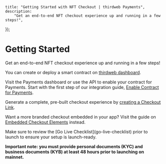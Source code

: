 
	title: "Getting Started with NFT Checkout | thirdweb Payments",
	description:
		"Get an end-to-end NFT checkout experience up and running in a few steps!",
});

# Getting Started

Get an end-to-end NFT checkout experience up and running in a few steps!

<Steps>
<Step title="Prerequisite: Deploy your smart contract">

You can create or deploy a smart contract on [thirdweb dashboard](https://thirdweb.com/team/~/~/contracts).

</Step>
<Step title="Enable your contract for payments">

Visit the Payments dashboard or use the API to enable your contract for Payments. Start with the first step of our integration guide, [Enable Contract for Payments](enable-contract).

</Step>
<Step title="Create your Checkout Link">

Generate a complete, pre-built checkout experience by [creating a Checkout Link](checkout-link).

Want a more branded checkout embedded in your app? Visit the guide on [Embedded Checkout Elements](elements) instead.

</Step>
<Step title="Launch!">
Make sure to review the [Go Live Checklist](go-live-checklist) prior to launch to ensure your setup is launch-ready.

**Important note: you must provide personal documents (KYC) and business documents (KYB) at least 48 hours prior to launching on mainnet.**

</Step>
</Steps>
